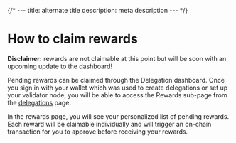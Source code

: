 {/* ---
title: alternate title
description: meta description
--- */}

# How to claim rewards

**Disclaimer:** rewards are not claimable at this point but will be soon with an upcoming update to the dashboard!

Pending rewards can be claimed through the Delegation dashboard. Once you sign in with your wallet which was used to create delegations or set up your validator node, you will be able to access the Rewards sub-page from the [delegations](https://delegation.onbeam.com/delegations) page.

In the rewards page, you will see your personalized list of pending rewards. Each reward will be claimable individually and will trigger an on-chain transaction for you to approve before receiving your rewards.
